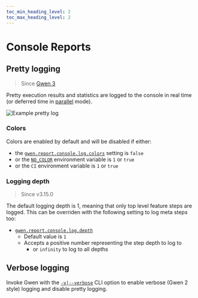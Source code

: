 ```yaml
--- 
toc_min_heading_level: 2
toc_max_heading_level: 2
---
```



# Console Reports

## Pretty logging

> Since [Gwen 3](/docs/gwen3)

Pretty execution results and statistics are logged to the console in real time (or deferred time in [parallel](/docs/modes/parallel) mode).

![Example pretty log](/img/log/gwen-pretty-log.png)

### Colors

Colors are enabled by default and will be disabled if either:
- the [`gwen.report.console.log.colors`](/docs/settings/reference#gwen-report-console-log-colors) setting is `false`
- or the [`NO_COLOR`](https://no-color.org/) environment variable is `1` or `true`
- or the `CI` environment variable is `1` or `true`

### Logging depth

> Since v3.15.0

The default logging depth is 1, meaning that only top level feature steps are logged. This can be overriden with the following setting to log meta steps too:
- [`gwen.report.console.log.depth`](/docs/settings/reference#gwen-report-console-log-depth)
  - Default value is `1`
  - Accepts a positive number representing the step depth to log to
    - or `infinity` to log to all depths

## Verbose logging

Invoke Gwen with the [`-v|--verbose`](/docs/cli#gwen-cli-options-verbose) CLI option to enable verbose (Gwen 2 style) logging and disable pretty logging.
